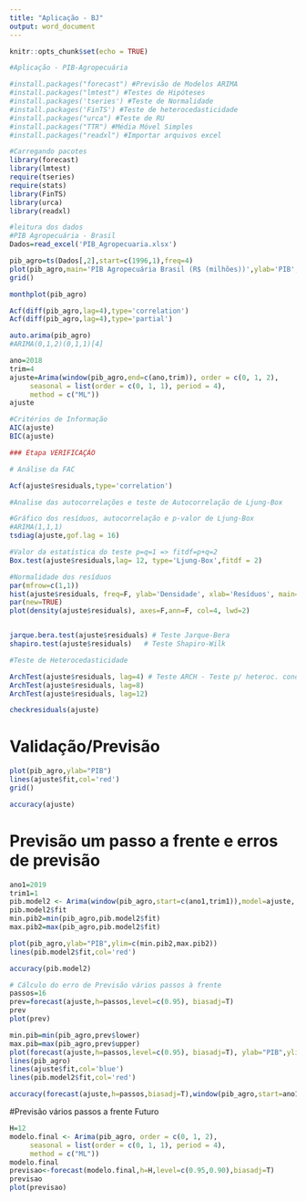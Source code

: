 ```yaml
---
title: "Aplicação - BJ"
output: word_document
---
```


```r
knitr::opts_chunk$set(echo = TRUE)
```

```r
#Aplicação - PIB-Agropecuária

#install.packages("forecast") #Previsão de Modelos ARIMA
#install.packages("lmtest") #Testes de Hipóteses
#install.packages('tseries') #Teste de Normalidade
#install.packages('FinTS') #Teste de heterocedasticidade
#install.packages("urca") #Teste de RU
#install.packages("TTR") #Média Móvel Simples
#install.packages("readxl") #Importar arquivos excel

#Carregando pacotes
library(forecast)
library(lmtest)
require(tseries)
require(stats)
library(FinTS)
library(urca)
library(readxl)

```

```r
#leitura dos dados
#PIB Agropecuária - Brasil
Dados=read_excel('PIB_Agropecuaria.xlsx')

pib_agro=ts(Dados[,2],start=c(1996,1),freq=4)
plot(pib_agro,main='PIB Agropecuária Brasil (R$ (milhões))',ylab='PIB',xlab='Trim/Ano',col='blue')
grid()

monthplot(pib_agro)

Acf(diff(pib_agro,lag=4),type='correlation')
Acf(diff(pib_agro,lag=4),type='partial')

auto.arima(pib_agro)
#ARIMA(0,1,2)(0,1,1)[4]

ano=2018
trim=4
ajuste=Arima(window(pib_agro,end=c(ano,trim)), order = c(0, 1, 2),
     seasonal = list(order = c(0, 1, 1), period = 4),
     method = c("ML"))
ajuste

#Critérios de Informação
AIC(ajuste)
BIC(ajuste)
```



```r
### Etapa VERIFICAÇÃO

# Análise da FAC 

Acf(ajuste$residuals,type='correlation')

```


```r
#Analise das autocorrelações e teste de Autocorrelação de Ljung-Box

#Gráfico dos resíduos, autocorrelação e p-valor de Ljung-Box
#ARIMA(1,1,1)
tsdiag(ajuste,gof.lag = 16)

#Valor da estatística do teste p=q=1 => fitdf=p+q=2
Box.test(ajuste$residuals,lag= 12, type='Ljung-Box',fitdf = 2)


```


```r

#Normalidade dos resíduos
par(mfrow=c(1,1))
hist(ajuste$residuals, freq=F, ylab='Densidade', xlab='Resíduos', main='Resíduos')
par(new=TRUE)
plot(density(ajuste$residuals), axes=F,ann=F, col=4, lwd=2)  


jarque.bera.test(ajuste$residuals) # Teste Jarque-Bera
shapiro.test(ajuste$residuals)   # Teste Shapiro-Wilk

```


```r
#Teste de Heterocedasticidade

ArchTest(ajuste$residuals, lag=4) # Teste ARCH - Teste p/ heteroc. condicional
ArchTest(ajuste$residuals, lag=8)
ArchTest(ajuste$residuals, lag=12)


```

```r
checkresiduals(ajuste)
```

# Validação/Previsão
```r
plot(pib_agro,ylab="PIB")
lines(ajuste$fit,col='red')
grid()

accuracy(ajuste)

```

# Previsão um passo a frente e erros de previsão

```r
ano1=2019
trim1=1
pib.model2 <- Arima(window(pib_agro,start=c(ano1,trim1)),model=ajuste, biasadj=T)
pib.model2$fit
min.pib2=min(pib_agro,pib.model2$fit)
max.pib2=max(pib_agro,pib.model2$fit)

plot(pib_agro,ylab="PIB",ylim=c(min.pib2,max.pib2))
lines(pib.model2$fit,col='red')

accuracy(pib.model2)

```


```r
# Cálculo do erro de Previsão vários passos à frente
passos=16
prev=forecast(ajuste,h=passos,level=c(0.95), biasadj=T)
prev
plot(prev)

min.pib=min(pib_agro,prev$lower)
max.pib=max(pib_agro,prev$upper)
plot(forecast(ajuste,h=passos,level=c(0.95), biasadj=T), ylab="PIB",ylim=c(min.pib,max.pib))
lines(pib_agro)
lines(ajuste$fit,col='blue')
lines(pib.model2$fit,col='red')

accuracy(forecast(ajuste,h=passos,biasadj=T),window(pib_agro,start=ano1))

```

#Previsão vários passos a frente Futuro
```r
H=12
modelo.final <- Arima(pib_agro, order = c(0, 1, 2),
     seasonal = list(order = c(0, 1, 1), period = 4),
     method = c("ML"))
modelo.final
previsao<-forecast(modelo.final,h=H,level=c(0.95,0.90),biasadj=T)
previsao
plot(previsao)

```

